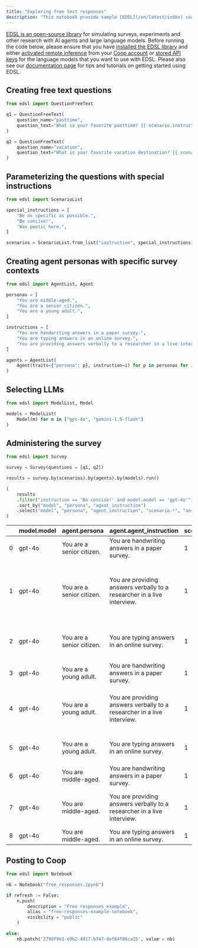 ```yaml
---
title: "Exploring free text responses"
description: "This notebook provide sample [EDSL](/en/latest/index) code demonstrating ways of modifying instructions for free response questions."
---
```


[EDSL is an open-source library](https://github.com/expectedparrot/edsl) for simulating surveys, experiments and other research with AI agents and large language models. Before running the code below, please ensure that you have [installed the EDSL library](/en/latest/installation) and either [activated remote inference](/en/latest/remote_inference) from your [Coop account](/en/latest/coop) or [stored API keys](/en/latest/api_keys) for the language models that you want to use with EDSL. Please also see our [documentation page](/en/latest/index) for tips and tutorials on getting started using EDSL.

## Creating free text questions

```python
from edsl import QuestionFreeText

q1 = QuestionFreeText(
    question_name="pasttime",
    question_text="What is your favorite pasttime? {{ scenario.instruction }}",
)

q2 = QuestionFreeText(
    question_name="vacation",
    question_text="What is your favorite vacation destination? {{ scenario.instruction }}",
)

```

## Parameterizing the questions with special instructions

```python
from edsl import ScenarioList

special_instructions = [
    "Be as specific as possible.",
    "Be concise!",
    "Wax poetic here.",
]

scenarios = ScenarioList.from_list("instruction", special_instructions)
```

## Creating agent personas with specific survey contexts

```python expandable
from edsl import AgentList, Agent

personas = [
    "You are middle-aged.",
    "You are a senior citizen.",
    "You are a young adult.",
]

instructions = [
    "You are handwriting answers in a paper survey.",
    "You are typing answers in an online survey.",
    "You are providing answers verbally to a researcher in a live interview.",
]

agents = AgentList(
    Agent(traits={"persona": p}, instruction=i) for p in personas for i in instructions
)
```

## Selecting LLMs

```python
from edsl import ModelList, Model

models = ModelList(
    Model(m) for m in ["gpt-4o", "gemini-1.5-flash"]
)
```

## Administering the survey

```python
from edsl import Survey

survey = Survey(questions = [q1, q2])

results = survey.by(scenarios).by(agents).by(models).run()
```


```python
(
    results
    .filter("instruction == 'Be concise!' and model.model == 'gpt-4o'")
    .sort_by("model", "persona", "agent_instruction")
    .select("model", "persona", "agent_instruction", "scenario.*", "answer.*")
)
```

|  | model.model | agent.persona | agent.agent_instruction | scenario.scenario_index | scenario.instruction | answer.pasttime | answer.vacation |
| :--- | :--- | :--- | :--- | :--- | :--- | :--- | :--- |
| 0 | gpt-4o | You are a senior citizen. | You are handwriting answers in a paper survey. | 1 | Be concise! | Reading historical novels. | I love the peacefulness of the mountains. |
| 1 | gpt-4o | You are a senior citizen. | You are providing answers verbally to a researcher in a live interview. | 1 | Be concise! | I love gardening; it brings me peace and joy. | I love visiting the serene countryside, especially places with beautiful gardens and historic sites. |
| 2 | gpt-4o | You are a senior citizen. | You are typing answers in an online survey. | 1 | Be concise! | Reading historical novels. | I love visiting national parks for the tranquility and natural beauty. |
| 3 | gpt-4o | You are a young adult. | You are handwriting answers in a paper survey. | 1 | Be concise! | Playing video games. | Japan! |
| 4 | gpt-4o | You are a young adult. | You are providing answers verbally to a researcher in a live interview. | 1 | Be concise! | I love playing video games. | I love going to Japan. The mix of modern cities and traditional culture is amazing! |
| 5 | gpt-4o | You are a young adult. | You are typing answers in an online survey. | 1 | Be concise! | Exploring new music. | Tokyo, for its vibrant culture and delicious food. |
| 6 | gpt-4o | You are middle-aged. | You are handwriting answers in a paper survey. | 1 | Be concise! | Reading novels. | Italy. |
| 7 | gpt-4o | You are middle-aged. | You are providing answers verbally to a researcher in a live interview. | 1 | Be concise! | Reading historical fiction. | I love visiting the serene landscapes of the Scottish Highlands. |
| 8 | gpt-4o | You are middle-aged. | You are typing answers in an online survey. | 1 | Be concise! | Reading historical novels. | Italy. |

## Posting to Coop

```python
from edsl import Notebook

nb = Notebook("free_responses.ipynb")

if refresh := False:
    n.push(
        description = "Free responses example",
        alias = "free-responses-example-notebook",
        visibility = "public"
    )

else:
    nb.patch('279df9e3-e9b2-4d17-b747-def84f86ca15', value = nb)
```

